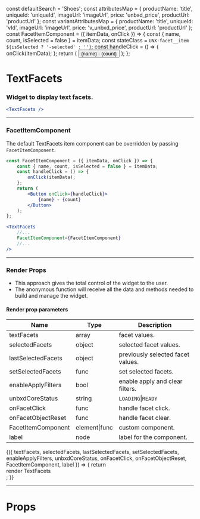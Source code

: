 
const defaultSearch = 'Shoes';
const attributesMap = {
    productName: 'title',
    uniqueId: 'uniqueId',
    imageUrl: 'imageUrl',
    price: 'unbxd_price',
    productUrl: 'productUrl'
};
const variantAttributesMap = {
    productName: 'title',
    uniqueId: 'vId',
    imageUrl: 'imageUrl',
    price: 'v_unbxd_price',
    productUrl: 'productUrl'
};
const FacetItemComponent = ({ itemData, onClick }) => {
    const { name, count, isSelected = false } = itemData;
    const stateClass = `UNX-facet__item ${isSelected ? '-selected' : ''}`;
    const handleClick = () => {
        onClick(itemData);
    };
    return (
        <Button className={stateClass} onClick={handleClick}>
            {name} - {count}
        </Button>
    );
};

<Meta title="TextFacets" component={TextFacets} />

# TextFacets

### Widget to display text facets.

```jsx
<TextFacets />
```

<Preview>
    <Story name="default">
        <UnbxdSearchWrapper
            siteKey="wildearthclone-neto-com-au808941566310465"
            apiKey="e6959ae0b643d51b565dc3e01bf41ec1"
        >
            <TextFacets />
            <Products
                attributesMap={attributesMap}
                showVariants={true}
                variantAttributesMap={variantAttributesMap}
            />
            <div className="hidden">
                <SearchBox defaultSearch={defaultSearch} />
            </div>
        </UnbxdSearchWrapper>
    </Story>
</Preview>

---

### FacetItemComponent

The default TextFacets item component can be overridden by passing `FacetItemComponent`.

```jsx
const FacetItemComponent = ({ itemData, onClick }) => {
    const { name, count, isSelected = false } = itemData;
    const handleClick = () => {
        onClick(itemData);
    };
    return (
        <Button onClick={handleClick}>
            {name} - {count}
        </Button>
    );
};
```

```jsx
<TextFacets
    //...
    FacetItemComponent={FacetItemComponent}
    //...
/>
```

<Preview>
    <Story name="with FacetItemComponent">
        <UnbxdSearchWrapper
            siteKey="wildearthclone-neto-com-au808941566310465"
            apiKey="e6959ae0b643d51b565dc3e01bf41ec1"
        >
            <TextFacets FacetItemComponent={FacetItemComponent} />
            <Products
                attributesMap={attributesMap}
                showVariants={true}
                variantAttributesMap={variantAttributesMap}
            />
            <div className="hidden">
                <SearchBox defaultSearch={defaultSearch} />
            </div>
        </UnbxdSearchWrapper>
    </Story>
</Preview>

---

### Render Props

-   This approach gives the total control of the widget to the user.
-   The anonymous function will receive all the data and methods needed to build and manage the widget.

#### Render prop parameters

| Name               | Type          | Description                       |
| ------------------ | ------------- | --------------------------------- |
| textFacets         | array         | facet values.                     |
| selectedFacets     | object        | selected facet values.            |
| lastSelectedFacets | object        | previously selected facet values. |
| setSelectedFacets  | func          | set selected facets.              |
| enableApplyFilters | bool          | enable apply and clear filters.   |
| unbxdCoreStatus    | string        | `LOADING`\|`READY`                |
| onFacetClick       | func          | handle facet click.               |
| onFacetObjectReset | func          | handle facet clear.               |
| FacetItemComponent | element\|func | custom component.                 |
| label              | node          | label for the component.          |

<Preview>
    <Story name="with render props">
        <UnbxdSearchWrapper
            siteKey="wildearthclone-neto-com-au808941566310465"
            apiKey="e6959ae0b643d51b565dc3e01bf41ec1"
        >
            <TextFacets>
                {({
                    textFacets,
                    selectedFacets,
                    lastSelectedFacets,
                    setSelectedFacets,
                    enableApplyFilters,
                    unbxdCoreStatus,
                    onFacetClick,
                    onFacetObjectReset,
                    FacetItemComponent,
                    label
                }) => {
                    return <div>render TextFacets</div>;
                }}
            </TextFacets>
            <Products
                attributesMap={attributesMap}
                showVariants={true}
                variantAttributesMap={variantAttributesMap}
            />
            <div className="hidden">
                <SearchBox defaultSearch={defaultSearch} />
            </div>
        </UnbxdSearchWrapper>
    </Story>
</Preview>

---

# Props

<Props of={TextFacets} />
